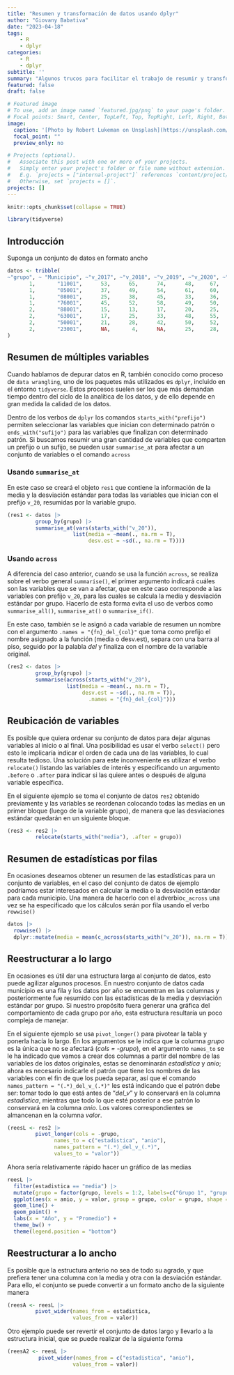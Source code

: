 ```yaml
---
title: "Resumen y transformación de datos usando dplyr"
author: "Giovany Babativa"
date: "2023-04-18"
tags: 
    - R
    - dplyr
categories: 
    - R
    - dplyr
subtitle: ''
summary: "Algunos trucos para facilitar el trabajo de resumir y transformar un conjunto de datos"
featured: false
draft: false

# Featured image
# To use, add an image named `featured.jpg/png` to your page's folder.
# Focal points: Smart, Center, TopLeft, Top, TopRight, Left, Right, BottomLeft, Bottom, BottomRight.
image: 
  caption: '[Photo by Robert Lukeman on Unsplash](https://unsplash.com/photos/zNN6ubHmruI)'
  focal_point: ""
  preview_only: no

# Projects (optional).
#   Associate this post with one or more of your projects.
#   Simply enter your project's folder or file name without extension.
#   E.g. `projects = ["internal-project"]` references `content/project/deep-learning/index.md`.
#   Otherwise, set `projects = []`.
projects: []
---
```


```r
knitr::opts_chunk$set(collapse = TRUE)

library(tidyverse)
```

## Introducción

Suponga un conjunto de datos en formato ancho

```r
datos <- tribble(
~"grupo", ~ "Municipio", ~"v_2017", ~"v_2018", ~"v_2019", ~"v_2020", ~"v_2021",~"v_2022",~"v_2023",
       1,       "11001",      53,      65,      74,      48,     67,     68,     79,
       1,       "05001",      37,      49,      54,      61,     60,     59,     58,
       1,       "08001",      25,      38,      45,      33,     36,     34,     33,
       1,       "76001",      45,      52,      58,      49,     50,     55,     49,
       2,       "88001",      15,      13,      17,      20,     25,     26,     28,
       2,       "63001",      17,      25,      33,      48,     55,     58,     65,
       2,       "50001",      21,      28,      42,      50,     52,     58,     60,
       2,       "23001",      NA,       4,      NA,      25,     28,     35,     45
)
```


## Resumen de múltiples variables {.tabset}

Cuando hablamos de depurar datos en R, también conocido como proceso de `data wrangling`, uno de los paquetes más utilizados es `dplyr`, incluido en el entorno `tidyverse`.  Estos procesos suelen ser los que más demandan tiempo dentro del ciclo de la analítica de los datos, y de ello depende en gran medida la calidad de los datos. 

Dentro de los verbos de `dplyr` los comandos `starts_with("prefijo")` permiten seleccionar las variables que inician con determinado patrón o `ends_with("sufijo")` para las variables que finalizan con determinado patrón. Si buscamos resumir una gran cantidad de variables que comparten un prefijo o un sufijo, se pueden usar `summarise_at` para afectar a un conjunto de variables o el comando `across`

### Usando `summarise_at`

En este caso se creará el objeto `res1` que contiene la información de la media y la desviación estándar para todas las variables que inician con el prefijo `v_20`, resumidas por la variable grupo.

```r
(res1 <- datos |>  
         group_by(grupo) |> 
         summarise_at(vars(starts_with("v_20")), 
                     list(media = ~mean(., na.rm = T), 
                          desv.est = ~sd(., na.rm = T)))) 
```

### Usando `across`

A diferencia del caso anterior, cuando se usa la función `across`, se realiza sobre el verbo general `summarise()`, el primer argumento indicará cuáles son las variables que se van a afectar, que en este caso corresponde a las variables con prefijo `v_20`, para las cuales se calcula la media y desviación estándar por grupo. Hacerlo de esta forma evita el uso de verbos como `summarise_all()`, `summarise_at()` o `summarise_if()`.


En este caso, también se le asignó a cada variable de resumen un nombre con el argumento `.names = "{fn}_del_{col}"` que toma como prefijo el nombre asignado a la función (media o desv.est), separa con una barra al piso, seguido por la palabla _del_ y finaliza con el nombre de la variable original.

```r
(res2 <- datos |>  
         group_by(grupo) |> 
         summarise(across(starts_with("v_20"), 
                   list(media = ~mean(., na.rm = T), 
                        desv.est = ~sd(., na.rm = T)), 
                          .names = "{fn}_del_{col}")))
```


## Reubicación de variables

Es posible que quiera ordenar su conjunto de datos para dejar algunas variables al inicio o al final. Una posibilidad es usar el verbo `select()` pero esto le implicaría indicar el orden de cada una de las variables, lo cual resulta tedioso. Una solución para este inconveniente es utilizar el verbo `relocate()` listando las variables de interés y especificando un argumento `.before` o `.after` para indicar si las quiere antes o después de alguna variable específica.

En el siguiente ejemplo se toma el conjunto de datos `res2` obtenido previamente y las variables se reordenan colocando todas las medias en un primer bloque (luego de la variable grupo), de manera que las desviaciones estándar quedarán en un siguiente bloque.

```r

(res3 <- res2 |> 
         relocate(starts_with("media"), .after = grupo))
```

## Resumen de estadísticas por filas

En ocasiones deseamos obtener un resumen de las estadísticas para un conjunto de variables, en el caso del conjunto de datos de ejemplo podríamos estar interesados en calcular la media o la desviación estándar para cada municipio. Una manera de hacerlo con el adverbio`c_across` una vez se ha especificado que los cálculos serán por fila usando el verbo `rowwise()`

```r
datos |> 
  rowwise() |> 
  dplyr::mutate(media = mean(c_across(starts_with("v_20")), na.rm = T))
```

## Reestructurar a lo largo

En ocasiones es útil dar una estructura larga al conjunto de datos, esto puede agilizar algunos procesos. En nuestro conjunto de datos cada municipio es una fila y los datos por año se encuentran en las columnas y posteriormente fue resumido con las estadísticas de la media y desviación estándar por grupo. Si nuestro propósito fuera generar una gráfica del comportamiento de cada grupo por año, esta estructura resultaría un poco compleja de manejar. 

En el siguiente ejemplo se usa `pivot_longer()` para pivotear la tabla y ponerla hacía lo largo. En los argumentos se le indica que la columna _grupo_ es la única que no se afectará (_cols = -grupo_), en el argumento `names_to` se le ha indicado que vamos a crear dos columnas a partir del nombre de las variables de los datos originales, estas se denominarán _estadistica_ y _anio_; ahora es necesario indicarle el patrón que tiene los nombres de las variables con el fin de que los pueda separar, así que el comando `names_pattern = "(.*)_del_v_(.*)"` les está indicando que el patrón debe ser: tomar todo lo que está antes de "_del_v_" y lo conservará en la columna _estadistica_, mientras que todo lo que esté posterior a ese patrón lo conservará en la columna _anio_. Los valores correspondientes se almancenan en la columna _valor_.

```r
(reesL <- res2 |>  
         pivot_longer(cols = -grupo, 
               names_to = c("estadistica", "anio"), 
               names_pattern = "(.*)_del_v_(.*)", 
               values_to = "valor"))
```

Ahora sería relativamente rápido hacer un gráfico de las medias

```r
reesL |> 
  filter(estadistica == "media") |> 
  mutate(grupo = factor(grupo, levels = 1:2, labels=c("Grupo 1", "grupo 2"))) |> 
  ggplot(aes(x = anio, y = valor, group = grupo, color = grupo, shape = grupo)) +
  geom_line() +
  geom_point() +
  labs(x = "Año", y = "Promedio") +
  theme_bw() +
  theme(legend.position = "bottom")
```


## Reestructurar a lo ancho

Es posible que la estructura anterio no sea de todo su agrado, y que prefiera tener una columna con la media y otra con la desviación estándar. Para ello, el conjunto se puede convertir a un formato ancho de la siguiente manera

```r
(reesA <- reesL |> 
         pivot_wider(names_from = estadistica,
                     values_from = valor))
```

Otro ejemplo puede ser revertir el conjunto de datos largo y llevarlo a la estructura inicial, que se puede realizar de la siguiente forma

```r
(reesA2 <- reesL |> 
          pivot_wider(names_from = c("estadistica", "anio"),
                     values_from = valor))
```

